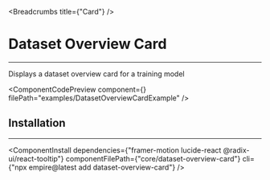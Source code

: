 
<Breadcrumbs title={"Card"} />

# Dataset Overview Card

---

Displays a dataset overview card for a training model

<ComponentCodePreview
  component={<DatasetOverviewCardExample />}
  filePath="examples/DatasetOverviewCardExample"
/>

## Installation

---

<ComponentInstall
  dependencies={"framer-motion lucide-react @radix-ui/react-tooltip"}
  componentFilePath={"core/dataset-overview-card"}
  cli={"npx empire@latest add dataset-overview-card"}
/>